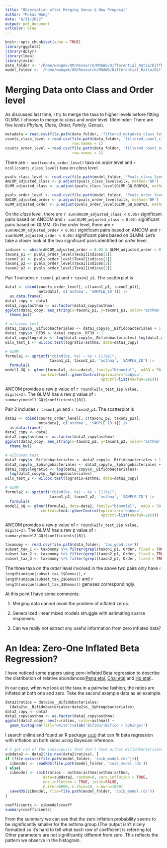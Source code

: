 ```yaml
---
title: "Observation after Merging Genus & New Proposal"
author: "Mukai Wang"
date: "8/11/2022"
output: pdf_document
urlcolor: blue
---
```


```r
knitr::opts_chunk$set(echo = TRUE)
library(ggplot2)
library(dplyr)
library(lme4)
library(zoib)
data_folder <- '/home/wangmk/UM/Research/MDAWG/Differential_Ratio/DiffRatio/RMD/CAARS_data'
model_folder <- '/home/wangmk/UM/Research/MDAWG/Differential_Ratio/DiffRatio/RMD/CAARS_Model_Summary'
```

# Merging Data onto Class and Order level

As discussed last time, I try to merge the taxa to higher levels before fitting GLMM. I choose to merge to _class_ and _order_ level. (Reminder: There are five levels _Phylum, Class, Order, Family, Genus_).

```r
metadata = read.csv(file.path(data_folder, 'filtered_metadata_class_level.csv'))
counts_class_level = read.csv(file.path(data_folder, 'filtered_count_class_level.csv'),
                              row.names = 1)
counts_order_level = read.csv(file.path(data_folder, 'filtered_count_order_level.csv'),
                              row.names = 1)
```

There are `r ncol(counts_order_level)` taxa on _order_ level and `r ncol(counts_class_level)` taxa on _class_ level. 


```r
pvals_class_level <- read.csv(file.path(model_folder, 'Pvals_class_level.csv'))
ANCOM_adjusted_class <- p.adjust(pvals_class_level$wilx, method='BH')
GLMM_adjusted_class <- p.adjust(pvals_class_level$GLMM_GQ_BOBYQA, method='BH')

pvals_order_level <- read.csv(file.path(model_folder, 'Pvals_order_level.csv'))
ANCOM_adjusted_order <- p.adjust(pvals_order_level$wilx, method='BH')
GLMM_adjusted_order <- p.adjust(pvals_order_level$GLMM_GQ_BOBYQA, method='BH')
```

On the _class_ level, there are `r sum(ANCOM_adjusted_class < 0.05)` significant pairs based on ANCOM and `r sum(GLMM_adjusted_class < 0.05)` significant pairs based on GLMM. On the _order_ level, there are `r sum(ANCOM_adjusted_order < 0.05)` significant pairs based on ANCOM and `r sum(GLMM_adjusted_order < 0.05)` significant pairs based on GLMM. Let's take a closer look at the two significant pairs identified on _order_ level.

```r
indices <- which(ANCOM_adjusted_order > 0.05 & GLMM_adjusted_order < 0.05)
taxon1_p1 <- pvals_order_level$Taxa1[indices[1]]
taxon2_p1 <- pvals_order_level$Taxa2[indices[1]]
taxon1_p2 <- pvals_order_level$Taxa1[indices[2]]
taxon2_p2 <- pvals_order_level$Taxa2[indices[2]]
```

Pair 1 includes `r taxon1_p1` and `r taxon2_p1`. The scatterplot is

```r
data1 <- cbind(counts_order_level[, c(taxon1_p1, taxon2_p1)], 
               metadata[, c('asthma', 'SAMPLE_ID')]) |>
  as.data.frame()
data1_copy <- data1
data1_copy$asthma <- as.factor(data1_copy$asthma)
ggplot(data1_copy, aes_string(x=taxon2_p1, y=taxon1_p1, color='asthma')) + geom_jitter(alpha=0.6) +
  theme_bw()
```

```r
# wilcoxon test
data1_copy$o__Bifidobacteriales <- data1_copy$o__Bifidobacteriales + 1
data1_copy$o__RF39 <- data1_copy$o__RF39 + 1
data1_copy$logratio <- log(data1_copy$o__Bifidobacteriales)-log(data1_copy$o__RF39)
wilx_test_1 <- wilcox.test(logratio~asthma, data=data1_copy)

# GLMM
formula1 <- sprintf("cbind(%s, %s) ~ %s + (1|%s)",
                    taxon1_p1, taxon2_p1, 'asthma', 'SAMPLE_ID') |>
  formula()
model1_GQ <- glmer(formula1, data=data1, family="binomial",  nAGQ = 50,
                control=lme4::glmerControl(optimizer='bobyqa',
                                           optCtrl=list(maxfun=2e5)))
```

ANCOM provides a raw p value of `r round(wilx_test_1$p.value, digits=3)`. The GLMM has a raw p value of `r summary(model1_GQ)$coefficients[[8]]`.

Pair 2 includes `r taxon1_p1` and `r taxon2_p1`. The scatterplot is

```r
data2 <- cbind(counts_order_level[, c(taxon1_p2, taxon2_p2)], 
               metadata[, c('asthma', 'SAMPLE_ID')]) |>
  as.data.frame()
data2_copy <- data2
data2_copy$asthma <- as.factor(data2_copy$asthma)
ggplot(data2_copy, aes_string(x=taxon2_p2, y=taxon1_p2, color='asthma')) + geom_jitter(alpha=0.6) +
  theme_bw()
```


```r
# wilcoxon test
data2_copy$o__Bifidobacteriales <- data2_copy$o__Bifidobacteriales + 1
data2_copy$o__Sphingobacteriales <- data2_copy$o__Sphingobacteriales + 1
data2_copy$logratio <- log(data2_copy$o__Bifidobacteriales)-
  log(data2_copy$o__Sphingobacteriales)
wilx_test_2 <- wilcox.test(logratio~asthma, data=data2_copy)

# GLMM
formula2 <- sprintf("cbind(%s, %s) ~ %s + (1|%s)",
                    taxon1_p2, taxon2_p2, 'asthma', 'SAMPLE_ID') |>
  formula()
model2_GQ <- glmer(formula2, data=data2, family="binomial",  nAGQ = 50,
                control=lme4::glmerControl(optimizer='bobyqa',
                                           optCtrl=list(maxfun=2e5)))
```

ANCOM provides a raw p value of `r round(wilx_test_2$p.value, digits=3)`. The GLMM has a raw p value of `r summary(model2_GQ)$coefficients[[8]]`.

```r
taxonomy <- read.csv(file.path(data_folder, 'tax_good.csv'))
subset_tax_1 <- taxonomy %>% filter(grepl(taxon1_p1, Order, fixed = TRUE))
subset_tax_2 <- taxonomy %>% filter(grepl(taxon2_p1, Order, fixed = TRUE))
subset_tax_3 <- taxonomy %>% filter(grepl(taxon2_p2, Order, fixed = TRUE))
```

The three taxa on the _order_ level involved in the above two pairs only have `r length(unique(subset_tax_1$Genus))`, `r length(unique(subset_tax_2$Genus))` and `r length(unique(subset_tax_3$Genus))` genuses    correspondingly.


At this point I have some comments:

1. Merging data cannot avoid the problem of inflated zeros.

2. Generalized linear mixed models struggle with estimating sparse responses.

3. Can we really not extract any useful information from zero inflated data?


# An Idea: Zero-One Inflated Beta Regression?

I have noticed some papers using zero-inflated Beta regression to describe the distribution of relative abundances([Peng etal](https://pubmed.ncbi.nlm.nih.gov/26675626/), [Chai etal](https://journals.plos.org/ploscompbiol/article?id=10.1371/journal.pcbi.1006329) and [Ho etal](https://bmcbioinformatics.biomedcentral.com/articles/10.1186/s12859-019-2744-2)).

In our case, when we look at the taxa in a pairwise fashion, the ratios are inflated at both one and zero. Take the second example data as an example.

```r
data2$ratios = data2$o__Bifidobacteriales/
  (data2$o__Bifidobacteriales+data2$o__Sphingobacteriales)
data2_copy <- data2
data2_copy$asthma <- as.factor(data2_copy$asthma)
ggplot(data2_copy, aes(x=ratios, color=asthma)) + 
  geom_histogram(fill="white")+xlab('Bifido/(Bifido + Sphingo)')
```


I search online and found an R package [`zoib`](https://www3.nd.edu/~fliu2/Rjournal_zoib.pdf) that can fit beta regression with inflation on both sides using Bayesian inference.


```r
# I get rid of the individuals that don't have either Bifidobacteriales or Sphingobacteriales
subdata2 <- data2[!is.nan(data2$ratios), ] 
if (file.exists(file.path(model_folder, 'zoib_model.rds'))){
  zibmodel <- readRDS(file.path(model_folder, 'zoib_model.rds'))
} else{
  zibmodel <- zoib(ratios ~ asthma|asthma|asthma|asthma, 
                 data=subdata2, random=0, zero.inflation = TRUE,
                 one.inflation = TRUE, joint=FALSE,
                 n.iter=6000, n.thin=20, n.burn=1000)
  saveRDS(zibmodel, file=file.path(model_folder, 'zoib_model.rds'))
}

coefficients <- zibmodel$coeff
summary(coefficients)
```

From the summary we can see that the zero inflation probability seems to be significantly smaller for the asthma group.(The output isn't nicely formatted so it's hard to tell what each row of coefficient is referring to) Other parameters are not significantly different from zero. This reflects the pattern we observe in the histogram. 
